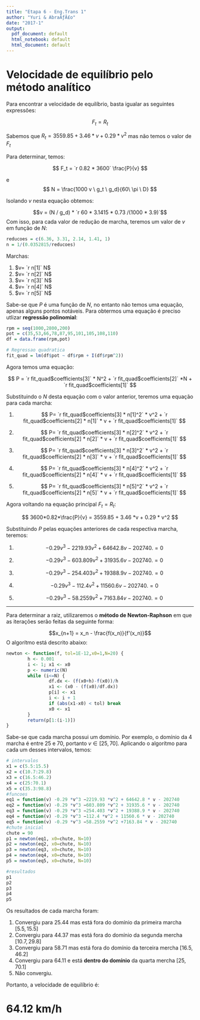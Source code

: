 ```yaml
---
title: "Etapa 6 - Eng.Trans 1"
author: "Yuri & AbraÃƒÂ£o"
date: "2017-1"
output:
  pdf_document: default
  html_notebook: default
  html_document: default
---
```


# Velocidade de equilíbrio pelo método analítico

Para encontrar a velocidade de equilíbrio, basta igualar as seguintes expressões:

$$ F_t = R_t $$

Sabemos que $R_t = 3559.85 + 3.46 *v + 0.29 * v^2$ mas não temos o valor de $F_t$

Para determinar, temos:

$$ F_t = `r 0.82 * 3600` \frac{P}{v} $$

e $$ N = \frac{1000 v \ g_t \ g_d}{60\  \pi \ D} $$

Isolando $v$ nesta equação obtemos:

$$v = (N / g_d) * `r 60 * 3.1415 * 0.73 /(1000 * 3.9)`$$
Com isso, para cada valor de redução de marcha, teremos um valor de $v$ em função de $N$:

```r
reducoes = c(6.36, 3.31, 2.14, 1.41, 1)
n = 1/(0.0352815/reducoes)
```

Marchas:

1. $v= `r n[1]` N$
2. $v= `r n[2]` N$
3. $v= `r n[3]` N$
4. $v= `r n[4]` N$
5. $v= `r n[5]` N$

Sabe-se que $P$ é uma função de $N$, no entanto não temos uma equação, apenas alguns pontos notáveis.
Para obtermos uma equação é preciso utlizar **regressão polinomial**:

```r

rpm = seq(1000,2800,200)
pot = c(35,53,66,78,87,95,101,105,108,110)
df = data.frame(rpm,pot)

# Regressao quadratica
fit_quad = lm(df$pot ~ df$rpm + I(df$rpm^2))

```

Agora temos uma equação:
 
$$ P = `r fit_quad$coefficients[3]` * N^2 + `r fit_quad$coefficients[2]` *N + `r fit_quad$coefficients[1]` $$

Substituindo o $N$ desta equação com o valor anterior, teremos uma equação para cada marcha:


1. $$ P= `r fit_quad$coefficients[3] * n[1]^2` * v^2  + `r fit_quad$coefficients[2] * n[1]` * v + `r fit_quad$coefficients[1]` $$

2. $$ P= `r fit_quad$coefficients[3] * n[2]^2` * v^2  + `r fit_quad$coefficients[2] * n[2]` * v + `r fit_quad$coefficients[1]` $$

3. $$ P= `r fit_quad$coefficients[3] * n[3]^2` * v^2  + `r fit_quad$coefficients[2] * n[3]` * v + `r fit_quad$coefficients[1]` $$

4. $$ P= `r fit_quad$coefficients[3] * n[4]^2` * v^2  + `r fit_quad$coefficients[2] * n[4]` * v + `r fit_quad$coefficients[1]` $$

5. $$ P= `r fit_quad$coefficients[3] * n[5]^2` * v^2  + `r fit_quad$coefficients[2] * n[5]` * v + `r fit_quad$coefficients[1]` $$

Agora voltando na equação principal $F_t = R_t$:

$$ 3600*0.82*\frac{P}{v} = 3559.85 + 3.46 *v + 0.29 * v^2 $$

Substituindo $P$ pelas equações anteriores de cada respectiva marcha, teremos:

1. $$-0.29 v^3 - 2219.93 v^2 + 64642.8 v - 202740. = 0$$

2. $$-0.29 v^3 - 603.809 v^2 + 31935.6 v - 202740. = 0$$

3. $$-0.29 v^3 - 254.403 v^2 + 19388.9 v - 202740. = 0$$

4. $$-0.29 v^3 - 112.4 v^2 + 11560.6 v - 202740. = 0$$

5. $$-0.29 v^3 - 58.2559 v^2 + 7163.84 v - 202740. = 0$$

---------

Para determinar a raiz, utilizaremos o **método de Newton-Raphson** em que as iterações serão feitas da seguinte forma:

$$x_{n+1} = x_n - \frac{f(x_n)}{f'(x_n)}$$
O algorítmo está descrito abaixo:

```r
newton <- function(f, tol=1E-12,x0=1,N=20) {
        h <- 0.001
        i <- 1; x1 <- x0
        p <- numeric(N)
        while (i<=N) {
                df.dx <- (f(x0+h)-f(x0))/h
                x1 <- (x0 - (f(x0)/df.dx))
                p[i] <- x1
                i <- i + 1
                if (abs(x1-x0) < tol) break
                x0 <- x1
        }
        return(p[1:(i-1)])
}
```

Sabe-se que cada marcha possui um domínio. Por exemplo, o domínio da 4 marcha é entre 25 e 70, portanto $v \in [25,70]$. Aplicando o algorítmo para cada um desses intervalos, temos:

```r
# intervalos
x1 = c(5.5:15.5)
x2 = c(10.7:29.8)
x3 = c(16.5:46.2)
x4 = c(25:70.1)
x5 = c(35.3:98.8)
#funcoes
eq1 = function(v) -0.29 *v^3 −2219.93 *v^2 + 64642.8 * v - 202740
eq2 = function(v) -0.29 *v^3 −603.809 *v^2 + 31935.6 * v - 202740
eq3 = function(v) -0.29 *v^3 −254.403 *v^2 + 19388.9 * v - 202740
eq4 = function(v) -0.29 *v^3 −112.4 *v^2 + 11560.6 * v - 202740
eq5 = function(v) -0.29 *v^3 −58.2559 *v^2 +7163.84 * v - 202740
#chute inicial
chute = 90
p1 = newton(eq1, x0=chute, N=10)
p2 = newton(eq2, x0=chute, N=10)
p3 = newton(eq3, x0=chute, N=10)
p4 = newton(eq4, x0=chute, N=10)
p5 = newton(eq5, x0=chute, N=10)

#resultados
p1
p2
p3
p4
p5
```

Os resultados de cada marcha foram:

1. Convergiu para $25.44$ mas está fora do domínio da primeira marcha $[5.5,15.5]$
2. Convergiu para $44.37$ mas está fora do domínio da segunda mercha $[10.7,29.8]$
3. Convergiu para $58.71$ mas está fora do domínio da terceira mercha $[16.5,46.2]$
4. Convergiu para $64.11$ e está **dentro do domínio** da quarta mercha $[25,70.1]$
5. Não convergiu.

Portanto, a velocidade de equilíbrio é:

# $64.12$ km/h


